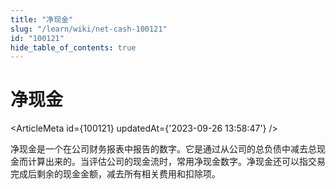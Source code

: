 ```yaml
---
title: "净现金"
slug: "/learn/wiki/net-cash-100121"
id: "100121"
hide_table_of_contents: true
---
```



# 净现金

<ArticleMeta id={100121} updatedAt={'2023-09-26 13:58:47'} />
<div className='border-solid border-b border-t-0 my-4 border-[var(--ifm-color-gray-300)]' />

净现金是一个在公司财务报表中报告的数字。它是通过从公司的总负债中减去总现金而计算出来的。当评估公司的现金流时，常用净现金数字。净现金还可以指交易完成后剩余的现金金额，减去所有相关费用和扣除项。
